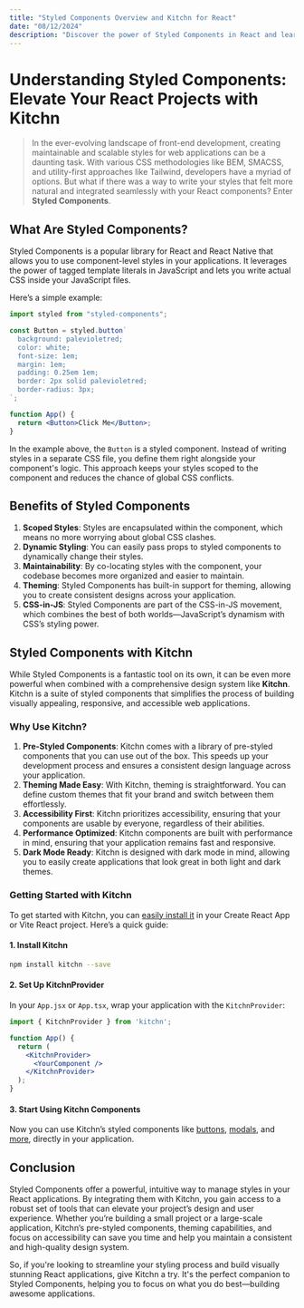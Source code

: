 ```yaml
---
title: "Styled Components Overview and Kitchn for React"
date: "08/12/2024"
description: "Discover the power of Styled Components in React and learn how Kitchn's pre-styled components and theming capabilities can streamline your development process. Build responsive, accessible, and visually stunning applications with ease."
---
```


# Understanding Styled Components: Elevate Your React Projects with Kitchn

> In the ever-evolving landscape of front-end development, creating maintainable and scalable styles for web applications can be a daunting task. With various CSS methodologies like BEM, SMACSS, and utility-first approaches like Tailwind, developers have a myriad of options. But what if there was a way to write your styles that felt more natural and integrated seamlessly with your React components? Enter **Styled Components**.

## What Are Styled Components?

Styled Components is a popular library for React and React Native that allows you to use component-level styles in your applications. It leverages the power of tagged template literals in JavaScript and lets you write actual CSS inside your JavaScript files.

Here’s a simple example:

```jsx
import styled from "styled-components";

const Button = styled.button`
  background: palevioletred;
  color: white;
  font-size: 1em;
  margin: 1em;
  padding: 0.25em 1em;
  border: 2px solid palevioletred;
  border-radius: 3px;
`;

function App() {
  return <Button>Click Me</Button>;
}
```

In the example above, the `Button` is a styled component. Instead of writing styles in a separate CSS file, you define them right alongside your component's logic. This approach keeps your styles scoped to the component and reduces the chance of global CSS conflicts.

## Benefits of Styled Components

1. **Scoped Styles**: Styles are encapsulated within the component, which means no more worrying about global CSS clashes.
2. **Dynamic Styling**: You can easily pass props to styled components to dynamically change their styles.
3. **Maintainability**: By co-locating styles with the component, your codebase becomes more organized and easier to maintain.
4. **Theming**: Styled Components has built-in support for theming, allowing you to create consistent designs across your application.
5. **CSS-in-JS**: Styled Components are part of the CSS-in-JS movement, which combines the best of both worlds—JavaScript’s dynamism with CSS’s styling power.

## Styled Components with Kitchn

While Styled Components is a fantastic tool on its own, it can be even more powerful when combined with a comprehensive design system like **Kitchn**. Kitchn is a suite of styled components that simplifies the process of building visually appealing, responsive, and accessible web applications.

### Why Use Kitchn?

1. **Pre-Styled Components**: Kitchn comes with a library of pre-styled components that you can use out of the box. This speeds up your development process and ensures a consistent design language across your application.
2. **Theming Made Easy**: With Kitchn, theming is straightforward. You can define custom themes that fit your brand and switch between them effortlessly.
3. **Accessibility First**: Kitchn prioritizes accessibility, ensuring that your components are usable by everyone, regardless of their abilities.
4. **Performance Optimized**: Kitchn components are built with performance in mind, ensuring that your application remains fast and responsive.
5. **Dark Mode Ready**: Kitchn is designed with dark mode in mind, allowing you to easily create applications that look great in both light and dark themes.

### Getting Started with Kitchn

To get started with Kitchn, you can [easily install it](/docs/installation) in your Create React App or Vite React project. Here’s a quick guide:

#### 1. Install Kitchn

```bash npm2yarn
npm install kitchn --save
```

#### 2. Set Up KitchnProvider

In your `App.jsx` or `App.tsx`, wrap your application with the `KitchnProvider`:

```jsx
import { KitchnProvider } from 'kitchn';

function App() {
  return (
    <KitchnProvider>
      <YourComponent />
    </KitchnProvider>
  );
}
```

#### 3. Start Using Kitchn Components

Now you can use Kitchn’s styled components like [buttons](/docs/components/button), [modals](/docs/components/modal), and [more](/docs/components), directly in your application.

## Conclusion

Styled Components offer a powerful, intuitive way to manage styles in your React applications. By integrating them with Kitchn, you gain access to a robust set of tools that can elevate your project’s design and user experience. Whether you’re building a small project or a large-scale application, Kitchn’s pre-styled components, theming capabilities, and focus on accessibility can save you time and help you maintain a consistent and high-quality design system.

So, if you're looking to streamline your styling process and build visually stunning React applications, give Kitchn a try. It's the perfect companion to Styled Components, helping you to focus on what you do best—building awesome applications.
